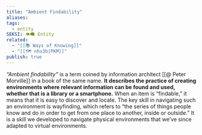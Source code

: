 ```yaml
---
title: "Ambient Findability"
aliases: 
tags:
  - entity
SEKSI: 👁️‍🗨️ Entity
related:
  - "[[📚 Ways of Knowing]]"
  - "[[🗺️ nhx3b|PKM]]"
publish: true
---
```

 _“Ambient findability”_ is a term coined by information architect [[@ Peter Morville]] in a book of the same name. **It describes the practice of creating environments where relevant information can be found and used, whether that is a library or a smartphone.** When an item is “findable,” it means that it is easy to discover and locate. The key skill in navigating such an environment is wayfinding, which refers to “the series of things people know and do in order to get from one place to another, inside or outside.” It is a skill we developed to navigate physical environments that we’ve since adapted to virtual environments.

